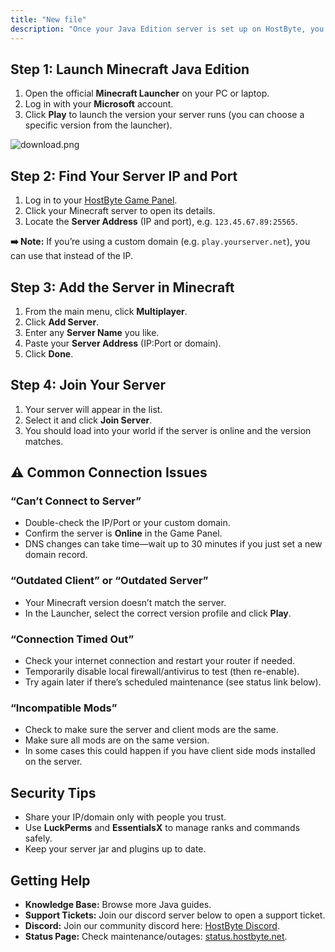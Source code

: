 ```yaml
---
title: "New file"
description: "Once your Java Edition server is set up on HostByte, you’ll want to join it and start playing. This guide walks you through how to connect to your Minecraft Java server."
---
```


## Step 1: Launch Minecraft Java Edition

1. Open the official **Minecraft Launcher** on your PC or laptop.
2. Log in with your **Microsoft** account.
3. Click **Play** to launch the version your server runs (you can choose a specific version from the launcher).

![download.png](/images/download.png)

## Step 2: Find Your Server IP and Port

1. Log in to your [<u>HostByte Game Panel</u>](https://game.hostbyte.net/).
2. Click your Minecraft server to open its details.
3. Locate the **Server Address** (IP and port), e.g. `123.45.67.89:25565`.

**➡️ Note:** If you’re using a custom domain (e.g. `play.yourserver.net`), you can use that instead of the IP.

## Step 3: Add the Server in Minecraft

1. From the main menu, click **Multiplayer**.
2. Click **Add Server**.
3. Enter any **Server Name** you like.
4. Paste your **Server Address** (IP:Port or domain).
5. Click **Done**.

## Step 4: Join Your Server

1. Your server will appear in the list.
2. Select it and click **Join Server**.
3. You should load into your world if the server is online and the version matches.

## ⚠️ Common Connection Issues

### “Can’t Connect to Server”

- Double-check the IP/Port or your custom domain.
- Confirm the server is **Online** in the Game Panel.
- DNS changes can take time—wait up to 30 minutes if you just set a new domain record.

### “Outdated Client” or “Outdated Server”

- Your Minecraft version doesn’t match the server.
- In the Launcher, select the correct version profile and click **Play**.

### “Connection Timed Out”

- Check your internet connection and restart your router if needed.
- Temporarily disable local firewall/antivirus to test (then re-enable).
- Try again later if there’s scheduled maintenance (see status link below).

### “Incompatible Mods”

- Check to make sure the server and client mods are the same.
- Make sure all mods are on the same version.
- In some cases this could happen if you have client side mods installed on the server.

## Security Tips

- Share your IP/domain only with people you trust.
- Use **LuckPerms** and **EssentialsX** to manage ranks and commands safely.
- Keep your server jar and plugins up to date.

## Getting Help

- **Knowledge Base:** Browse more Java guides.
- **Support Tickets:** Join our discord server below to open a support ticket.
- **Discord:** Join our community discord here: [HostByte Discord](https://discord.gg/KUHW6QYzH6).
- **Status Page:** Check maintenance/outages: [<u>status.hostbyte.net</u>](https://status.hostbyte.net/).